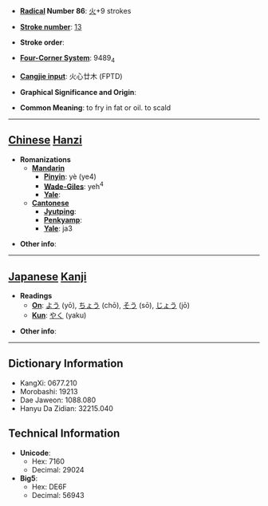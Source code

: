 * '''[[Wiktionary:Chinese radical index| Radical]] Number 86''': [[Wiktionary:Chinese radical index 火|火]]+9 strokes

* '''[[Wiktionary:Chinese total strokes index|Stroke number]]''': [[Wiktionary:Chinese total strokes index 13|13]]

* '''Stroke order''': 

* '''[[Wiktionary:Chinese four corner index|Four-Corner System]]''': 9489<sub>4</sub>

* '''[[Wiktionary:Chinese Cangjie index|Cangjie input]]''': 火心廿木 (FPTD)

* '''Graphical Significance and Origin''': 

* '''Common Meaning''': to fry in fat or oil. to scald

----

== [[Chinese]] [[Hanzi]] ==

* '''Romanizations'''
** '''[[Mandarin]]'''
*** '''[[Pinyin]]''': yè (ye4)
*** '''[[Wade-Giles]]''': yeh<sup>4</sup>
*** '''[[Yale]]''': 
** '''[[Cantonese]]'''
*** '''[[Jyutping]]''':
*** '''[[Penkyamp]]''': 
*** '''[[Yale]]''': ja3

* '''Other info''': 

----

== [[Japanese]] [[Kanji]] ==

* '''Readings'''
** '''[[On]]''': [[よう]] (yō), [[ちょう]] (chō), [[そう]] (sō), [[じょう]] (jō)
** '''[[Kun]]''': [[やく]] (yaku)

* '''Other info''':  

----

== Dictionary Information ==

* KangXi: 0677.210
* Morobashi: 19213
* Dae Jaweon: 1088.080
* Hanyu Da Zidian: 32215.040

== Technical Information ==

* '''Unicode''':
** Hex: 7160
** Decimal: 29024
* '''Big5''':
** Hex: DE6F
** Decimal: 56943